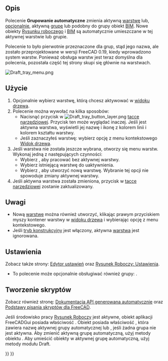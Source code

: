 <languages/>

{{Docnav/pl
|[[Draft_ToggleConstructionMode/pl|Środowisko pracy Rysunek Roboczy]]
|[[Draft_Snap_Lock/pl|Przełącz przyciąganie]]
|[[Draft_Workbench/pl|środowisko pracy Rysunek Roboczy]]
|IconL=Draft_ToggleConstructionMode.svg
|IconR=Draft_Snap_Lock.svg
|IconC=Workbench_Draft.svg
}}

{{GuiCommand/pl
|Name=Draft AutoGroup
|Name/pl=Rysunek Roboczy: Grupowanie automatyczne
|Empty=1
|Workbenches=[[Draft_Workbench/pl|Rysunek Roboczy]], [[BIM_Workbench/pl|BIM]]
|Version=0.17
|SeeAlso=[[Draft_Layer/pl|Warstwa]], [[Std_Group/pl|Grupa]]
}}

<span id="Description"></span>
==Opis== 

Polecenie '''Grupowanie automatyczne''' zmienia aktywną [[Draft_Layer/pl|warstwę]] lub, [[#Ustawienia|opcjonalnie]], aktywną [[Std_Group/pl|grupę]] lub podobny do grupy obiekt [[BIM_Workbench/pl|BIM]]. Nowe obiekty [[Draft_Workbench/pl|Rysunku roboczego]] i [[BIM_Workbench/pl|BIM]] są automatycznie umieszczane w tej aktywnej warstwie lub grupie.

Polecenie to było pierwotnie przeznaczone dla grup, stąd jego nazwa, ale zostało przeprojektowane w wersji FreeCAD 0.19, kiedy wprowadzono system warstw. Ponieważ obsługa warstw jest teraz domyślna dla polecenia, pozostała część tej strony skupi się głównie na warstwach.

[[Image:Draft_tray_menu.png]]
{{Caption|Menu warstw w tacce narzędziowej.}}

<span id="Usage"></span>
==Użycie==

# Opcjonalnie wybierz warstwę, którą chcesz aktywować w [[Tree_view/pl|widoku drzewa]].
# Polecenie można wywołać na kilka sposobów:
#* Nacisnąć przycisk w [[Image:Draft_tray_button_layer.png]] [[Draft_Tray/pl|tacce narzędziowej]]. Przycisk ten może wyglądać inaczej. Jeśli jest aktywna warstwa, wyświetli jej nazwę i ikonę z kolorem linii i kolorem kształtu warstwy.
#* Jeśli zaznaczyłeś warstwę: wybierz opcję {{MenuCommand|[[Image:button_right.svg|16px]] Aktywuj tę warstwę}} z menu kontekstowego [[Tree_view/pl|Widok drzewa]].
# Jeśli warstwa nie została jeszcze wybrana, otworzy się menu warstw. Wykonaj jedną z następujących czynności:
#* Wybierz {{MenuCommand|Brak}}, aby pracować bez aktywnej warstwy.
#* Wybierz istniejącą warstwę do uaktywnienia.
#* Wybierz {{MenuCommand|Dodaj nową warstwę}}, aby utworzyć nową warstwę. Wybranie tej opcji nie spowoduje zmiany aktywnej warstwy.
# Jeśli aktywna warstwa została zmieniona, przycisk w [[Draft_Tray/pl|tacce narzędziowej]] zostanie zaktualizowany.

<span id="Notes"></span>
==Uwagi==

* Nową [[Draft_Layer|warstwę]] można również utworzyć, klikając prawym przyciskiem myszy kontener warstwy w [[Tree_view/pl|widoku drzewa]] i wybierając opcję {{MenuCommand|[[Image:Draft_NewLayer.svg|16px]] Dodaj nową warstwę}} z menu kontekstowego.
* Jeśli [[Draft_ToggleConstructionMode/pl|tryb konstrukcyjny]] jest włączony, aktywna [[Draft_Layer/pl|warstwa]] jest ignorowana.

<span id="Preferences"></span>
==Ustawienia==

Zobacz także strony: [[Preferences_Editor/pl|Edytor ustawień]] oraz [[Draft_Preferences/pl|Rysunek Roboczy: Ustawienia]].

* To polecenie może opcjonalnie obsługiwać również grupy: {{MenuCommand|Edycja → Preferencje ... → Rysunek Roboczy → Ogólne → Dołącz grupy do listy warstw}}.

<span id="Scripting"></span>
==Tworzenie skryptów== 

Zobacz również stronę: [https://freecad.github.io/SourceDoc/ Dokumentacja API generowana automatycznie] oraz [[FreeCAD_Scripting_Basics/pl|Podstawy pisania skryptów dla FreeCAD]].

Jeśli środowisko pracy [[Draft_Workbench/pl|Rysunek Roboczy]] jest aktywne, obiekt aplikacji FreeCADGui posiada właściwość {{incode|draftToolBar}}. Obiekt {{incode|draftToolBar}} posiada właściwość {{incode|autogroup}}, która zawiera nazwę aktywnej grupy automatycznej lub {{incode|Brak}}, jeśli żadna grupa nie jest aktywna. Aby zmienić aktywną grupę automatyczną, użyj metody {{incode|setAutoGroup}} obiektu {{incode|draftToolBar}}. Aby umieścić obiekty w aktywnej grupę automatyczną, użyj metody {{incode|autogroup}} modułu Draft.

{{Code|code=
# This code only works if the Draft Workbench is active!

import FreeCAD as App
import FreeCADGui as Gui
import Draft

doc = App.newDocument()

polygon1 = Draft.make_polygon(5, radius=1000)
polygon2 = Draft.make_polygon(3, radius=500)
polygon3 = Draft.make_polygon(6, radius=220)

layer = Draft.make_layer()
Gui.draftToolBar.setAutoGroup(layer.Name)

Draft.autogroup(polygon1)
Draft.autogroup(polygon2)
Draft.autogroup(polygon3)

doc.recompute()
}}


{{Docnav/pl
|[[Draft_ToggleConstructionMode/pl|Środowisko pracy Rysunek Roboczy]]
|[[Draft_Snap_Lock/pl|Przełącz przyciąganie]]
|[[Draft_Workbench/pl|środowisko pracy Rysunek Roboczy]]
|IconL=Draft_ToggleConstructionMode.svg
|IconR=Draft_Snap_Lock.svg
|IconC=Workbench_Draft.svg
}}

{{Draft Tools navi{{#translation:}}}}
{{Userdocnavi{{#translation:}}}}